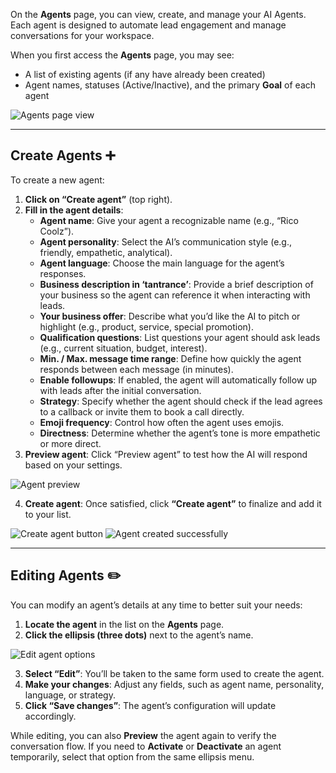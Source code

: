 On the **Agents** page, you can view, create, and manage your AI Agents. Each agent is designed to automate lead engagement and manage conversations for your workspace.

When you first access the **Agents** page, you may see:

- A list of existing agents (if any have already been created)
- Agent names, statuses (Active/Inactive), and the primary **Goal** of each agent

<img src="/images/agents/Screenshot_2025-01-07_at_5.10.25_PM.png" alt="Agents page view" />

---

## Create Agents ➕

To create a new agent:

1. **Click on “Create agent”** (top right).
2. **Fill in the agent details**:
    - **Agent name**: Give your agent a recognizable name (e.g., “Rico Coolz”).
    - **Agent personality**: Select the AI’s communication style (e.g., friendly, empathetic, analytical).
    - **Agent language**: Choose the main language for the agent’s responses.
    - **Business description in ‘tantrance’**: Provide a brief description of your business so the agent can reference it when interacting with leads.
    - **Your business offer**: Describe what you’d like the AI to pitch or highlight (e.g., product, service, special promotion).
    - **Qualification questions**: List questions your agent should ask leads (e.g., current situation, budget, interest).
    - **Min. / Max. message time range**: Define how quickly the agent responds between each message (in minutes).
    - **Enable followups**: If enabled, the agent will automatically follow up with leads after the initial conversation.
    - **Strategy**: Specify whether the agent should check if the lead agrees to a callback or invite them to book a call directly.
    - **Emoji frequency**: Control how often the agent uses emojis.
    - **Directness**: Determine whether the agent’s tone is more empathetic or more direct.
3. **Preview agent**: Click “Preview agent” to test how the AI will respond based on your settings.

<img src="/images/agents/Screenshot_2025-01-07_at_5.11.20_PM.png" alt="Agent preview" />

4. **Create agent**: Once satisfied, click **“Create agent”** to finalize and add it to your list.

<img src="/images/agents/95ffda38-c7f1-4b32-8e48-fe7d1f815e27.png" alt="Create agent button" />
<img src="/images/agents/Screenshot_2025-01-07_at_5.11.38_PM.png" alt="Agent created successfully" />

---

## Editing Agents ✏️

You can modify an agent’s details at any time to better suit your needs:

1. **Locate the agent** in the list on the **Agents** page.
2. **Click the ellipsis (three dots)** next to the agent’s name.

<img src="/images/agents/Screenshot_2025-01-07_at_5.12.11_PM.png" alt="Edit agent options" />

3. **Select “Edit”**: You’ll be taken to the same form used to create the agent.
4. **Make your changes**: Adjust any fields, such as agent name, personality, language, or strategy.
5. **Click “Save changes”**: The agent’s configuration will update accordingly.

While editing, you can also **Preview** the agent again to verify the conversation flow. If you need to **Activate** or **Deactivate** an agent temporarily, select that option from the same ellipsis menu.

